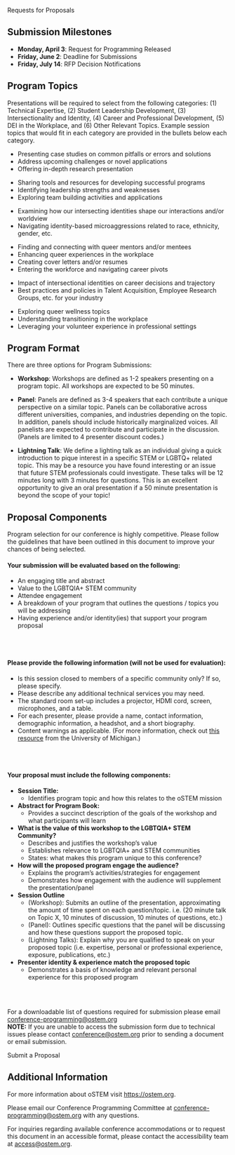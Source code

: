 
<SiteLayout title="Request for Proposals">

<div className="border-b-4 border-chill-green border-solid pb-4 mb-4 text-center">
    <p className="text-5xl font-display font-black">Requests for Proposals</p>
</div>

<div className="text-bright-peach font-bold">

## Submission Milestones

</div>

- **Monday, April 3**: Request for Programming Released
- **Friday, June 2**: Deadline for Submissions
- **Friday, July 14**: RFP Decision Notifications

<div className="text-bright-peach font-bold">

## Program Topics

</div>

Presentations will be required to select from the following categories: (1)
Technical Expertise, (2) Student Leadership Development, (3) Intersectionality and
Identity, (4) Career and Professional Development, (5) DEI in the Workplace, and (6) Other Relevant
Topics. Example session topics that would fit in each category are provided in
the bullets below each category.

<div className="grid gap-4 sm:grid-cols-2 my-4">
<TopicSquare title="Technical Expertise" borderColor="border-red-500">

 - Presenting case studies on common pitfalls or errors and solutions
 - Address upcoming challenges or novel applications
 - Offering in-depth research presentation

</TopicSquare>
<TopicSquare title="Student Leadership Development" borderColor="border-orange-500">

 - Sharing tools and resources for developing successful programs
 - Identifying leadership strengths and weaknesses
 - Exploring team building activities and applications

</TopicSquare>
<TopicSquare title="Intersectionality and Identity" borderColor="border-yellow-500">

- Examining how our intersecting identities shape our interactions and/or worldview
- Navigating identity-based microaggressions related to race, ethnicity, gender, etc.

</TopicSquare>
<TopicSquare title="Career and Professional Development" borderColor="border-green-500">

- Finding and connecting with queer mentors and/or mentees
- Enhancing queer experiences in the workplace
- Creating cover letters and/or resumes
- Entering the workforce and navigating career pivots


</TopicSquare>
<TopicSquare title="DEI in the Workplace" borderColor="border-blue-500">

- Impact of intersectional identities on career decisions and trajectory
- Best practices and policies in Talent Acquisition, Employee Research Groups, etc. for your industry

</TopicSquare>
<TopicSquare title="Other Relevant Topics" borderColor="border-purple-500">

- Exploring queer wellness topics
- Understanding transitioning in the workplace
- Leveraging your volunteer experience in professional settings


</TopicSquare>
</div>

<div className="text-bright-peach font-bold">

## Program Format

</div>

There are three options for Program Submissions:

- **Workshop**: Workshops are defined as 1-2 speakers presenting on a program topic. 
    All workshops are expected to be 50 minutes.

- **Panel**: Panels are defined as 3-4 speakers that each contribute a unique 
    perspective on a similar topic. Panels can be collaborative across different 
    universities, companies, and industries depending on the topic. In addition, 
    panels should include historically marginalized voices. All panelists are expected 
    to contribute and participate in the discussion. (Panels are limited to 4 
    presenter discount codes.)

- **Lightning Talk**: We define a lighting talk as an individual giving a quick 
    introduction to pique interest in a specific STEM or LGBTQ+ related topic. This 
    may be a resource you have found interesting or an issue that future STEM 
    professionals could investigate. These talks will be 12 minutes long with 3 
    minutes for questions. This is an excellent opportunity to give an oral 
    presentation if a 50 minute presentation is beyond the scope of your topic!

<div className="text-bright-peach font-bold">

## Proposal Components

</div>

Program selection for our conference is highly competitive. Please follow the guidelines that have been outlined in this document to improve your chances of being selected.

#### Your submission will be evaluated based on the following:
  <ul>
    <li>An engaging title and abstract</li>
    <li>Value to the LGBTQIA+ STEM community</li>
    <li>Attendee engagement</li>
    <li>A breakdown of your program that outlines the questions / topics you will be addressing</li>
    <li>Having experience and/or identity(ies) that support your program proposal</li>
  </ul>
<br></br>   

#### Please provide the following information (will not be used for evaluation):
  <ul> 
    <li>Is this session closed to members of a specific community only? If so, please specify.</li>
    <li>Please describe any additional technical services you may need. </li>
    <li>The standard room set-up includes a projector, HDMI cord, screen, microphones, and a table. </li>
    <li>For each presenter, please provide a name, contact information, demographic information, a headshot, and a short biography.</li>
    <li>Content warnings as applicable. (For more information, check out <a href="https://sites.lsa.umich.edu/inclusive-teaching-sandbox/wp-content/uploads/sites/853/2021/02/An-Introduction-to-Content-Warnings-and-Trigger-Warnings-Draft.pdf" title="An Introduction to Content Warnings">this resource</a> from the University of Michigan.)</li>
  </ul>
<br></br>  

#### Your proposal must include the following components:
  <ul>
    <li>
      <b>Session Title:</b> 
      <ul>
        <li>Identifies program topic and how this relates to the oSTEM mission</li>
      </ul>
    </li>
    <li>
      <b>Abstract for Program Book:</b> 
      <ul>
        <li>Provides a succinct description of the goals of the workshop and what participants will learn</li>
      </ul>
    </li>
    <li>
      <b>What is the value of this workshop to the LGBTQIA+ STEM Community?</b> 
      <ul>
        <li>Describes and justifies the workshop’s value</li>
        <li>Establishes relevance to LGBTQIA+ and STEM communities</li>
        <li>States: what makes this program unique to this conference?</li>
      </ul>
    </li>
    <li>
      <b>How will the proposed program engage the audience?</b> 
      <ul>
        <li>Explains the program’s activities/strategies for engagement</li>
        <li>Demonstrates how engagement with the audience will supplement the presentation/panel</li>
      </ul>
    </li>
    <li>
      <b>Session Outline</b> 
      <ul>
        <li>(Workshop): Submits an outline of the presentation, approximating the amount of time spent on each question/topic. i.e. (20 minute talk on Topic X, 10 minutes of discussion, 10 minutes of questions, etc.) </li>
        <li>(Panel): Outlines specific questions that the panel will be discussing and how these questions support the proposed topic.</li>
        <li>(Lightning Talks): Explain why you are qualified to speak on your proposed topic (i.e. expertise, personal or professional experience, exposure, publications, etc.)</li>
      </ul>
    </li>
    <li>
      <b>Presenter identity & experience match the proposed topic</b> 
      <ul>
        <li>Demonstrates a basis of knowledge and relevant personal experience for this proposed program</li>
      </ul>
    </li>
  </ul>

<br></br>

For a downloadable list of questions required for submission please email conference-programming@ostem.org
<br/>
<strong>NOTE:</strong> If you are unable to access the submission form due to technical issues please contact conference@ostem.org prior to sending a document or email submission.

<div className="text-center text-3xl my-4">
<CTAButton onClick="https://form.jotform.com/222764576640159" backgroundColor="bright-peach"> 
Submit a Proposal 
</CTAButton></div>

<div className="text-bright-peach font-bold">

## Additional Information

</div>

For more information about oSTEM visit https://ostem.org.

Please email our Conference Programming Committee at
conference-programming@ostem.org with any questions.

For inquiries regarding available conference accommodations or to request this
document in an accessible format, please contact the accessibility team at access@ostem.org.

</SiteLayout>
